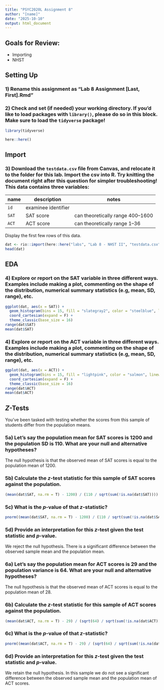 ```yaml
---
title: "PSYC2020L Assignment 8"
author: "[name]"
date: "2025-10-10"
output: html_document
---
```


## Goals for Review:

* Importing
* NHST


## Setting Up

### 1) Rename this assignment as "Lab 8 Assignment [Last, First].Rmd" 

### 2) Check and set (if needed) your working directory. If you'd like to load packages with `library()`, please do so in this block. Make sure to load the `tidyverse` package!
```r
library(tidyverse)

here::here()
```


## Import

### 3) Download the `testdata.csv` file from Canvas, and relocate it to the folder for this lab. Import the csv into R. Try knitting the document right after this question for simpler troubleshooting! This data contains three variables:

| name  | description         | notes                             |
|-------|---------------------|-----------------------------------|
| `id`  | examinee identifier |                                   |
| `SAT` | SAT score           | can theoretically range 400--1600 |
| `ACT` | ACT score           | can theoretically range 1--36     |

Display the first few rows of this data. 
```r
dat <- rio::import(here::here("labs", "Lab 8 - NHST II", "testdata.csv"))
head(dat)
```


## EDA

### 4) Explore or report on the SAT variable in three different ways. Examples include making a plot, commenting on the shape of the distribution, numerical summary statistics (e.g, mean, SD, range), etc.
```r
ggplot(dat, aes(x = SAT)) +
  geom_histogram(bins = 15, fill = "slategray2", color = "steelblue", linewidth = .2) +
  coord_cartesian(expand = F) +
  theme_classic(base_size = 16)
range(dat$SAT)
mean(dat$SAT)
```

### 4) Explore or report on the ACT variable in three different ways. Examples include making a plot, commenting on the shape of the distribution, numerical summary statistics (e.g, mean, SD, range), etc.
```r
ggplot(dat, aes(x = ACT)) +
  geom_histogram(bins = 15, fill = "lightpink", color = "salmon", linewidth = .2) +
  coord_cartesian(expand = F) +
  theme_classic(base_size = 16)
range(dat$ACT)
mean(dat$ACT)
```


## *Z*-Tests

You've been tasked with testing whether the scores from this sample of students differ from the population means.

### 5a) Let's say the population mean for SAT scores is 1200 and the population SD is 110. What are your null and alternative hypotheses?

The null hypothesis is that the observed mean of SAT scores is equal to the population mean of 1200.

### 5b) Calculate the *z*-test statistic for this sample of SAT scores against the population.
```r
(mean(dat$SAT, na.rm = T) - 1200) / (110 / sqrt(sum(!is.na(dat$SAT))))
```

### 5c) What is the *p*-value of that *z*-statistic?
```r
pnorm((mean(dat$SAT, na.rm = T) - 1200) / (110 / sqrt(sum(!is.na(dat$SAT)))), lower.tail = F)
```

### 5d) Provide an interpretation for this *z*-test given the test statistic and *p*-value.

We reject the null hypothesis. There is a significant difference between the observed sample mean and the population mean.


### 6a) Let's say the population mean for ACT scores is 29 and the population variance is 64. What are your null and alternative hypotheses?

The null hypothesis is that the observed mean of ACT scores is equal to the population mean of 28.

### 6b) Calculate the *z*-test statistic for this sample of ACT scores against the population.
```r
(mean(dat$ACT, na.rm = T) - 29) / (sqrt(64) / sqrt(sum(!is.na(dat$ACT))))
```

### 6c) What is the *p*-value of that *z*-statistic?
```r
pnorm((mean(dat$ACT, na.rm = T) - 29) / (sqrt(64) / sqrt(sum(!is.na(dat$ACT)))))
```

### 6d) Provide an interpretation for this *z*-test given the test statistic and *p*-value.

We retain the null hypothesis. In this sample we do not see a significant difference between the observed sample mean and the population mean of ACT scores.






